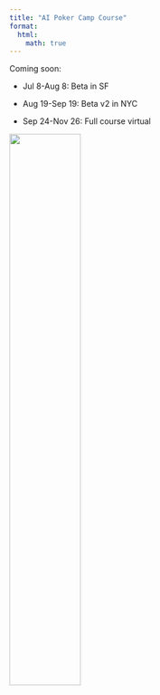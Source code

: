 ```yaml
---
title: "AI Poker Camp Course"
format:
  html:
    math: true
---
```

Coming soon: 

- Jul 8-Aug 8: Beta in SF

- Aug 19-Sep 19: Beta v2 in NYC

- Sep 24-Nov 26: Full course virtual

![](../assets/pcicon.png){width=50%}